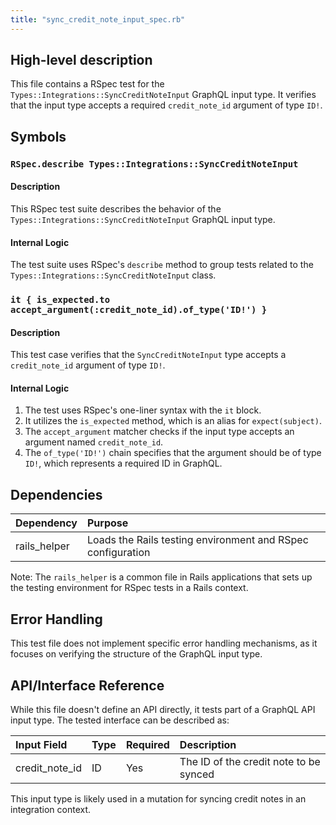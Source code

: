 ```yaml
---
title: "sync_credit_note_input_spec.rb"
---
```


## High-level description
This file contains a RSpec test for the `Types::Integrations::SyncCreditNoteInput` GraphQL input type. It verifies that the input type accepts a required `credit_note_id` argument of type `ID!`.

## Symbols

### `RSpec.describe Types::Integrations::SyncCreditNoteInput`
#### Description
This RSpec test suite describes the behavior of the `Types::Integrations::SyncCreditNoteInput` GraphQL input type.

#### Internal Logic
The test suite uses RSpec's `describe` method to group tests related to the `Types::Integrations::SyncCreditNoteInput` class.

### `it { is_expected.to accept_argument(:credit_note_id).of_type('ID!') }`
#### Description
This test case verifies that the `SyncCreditNoteInput` type accepts a `credit_note_id` argument of type `ID!`.

#### Internal Logic
1. The test uses RSpec's one-liner syntax with the `it` block.
2. It utilizes the `is_expected` method, which is an alias for `expect(subject)`.
3. The `accept_argument` matcher checks if the input type accepts an argument named `credit_note_id`.
4. The `of_type('ID!')` chain specifies that the argument should be of type `ID!`, which represents a required ID in GraphQL.

## Dependencies
| Dependency | Purpose |
|:-----------|:--------|
| rails_helper | Loads the Rails testing environment and RSpec configuration |

Note: The `rails_helper` is a common file in Rails applications that sets up the testing environment for RSpec tests in a Rails context.

## Error Handling
This test file does not implement specific error handling mechanisms, as it focuses on verifying the structure of the GraphQL input type.

## API/Interface Reference
While this file doesn't define an API directly, it tests part of a GraphQL API input type. The tested interface can be described as:

| Input Field | Type | Required | Description |
|:------------|:-----|:---------|:------------|
| credit_note_id | ID | Yes | The ID of the credit note to be synced |

This input type is likely used in a mutation for syncing credit notes in an integration context.